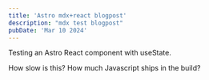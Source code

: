 ```yaml
---
title: 'Astro mdx+react blogpost'
description: "mdx test blogpost"
pubDate: 'Mar 10 2024'
---
```


Testing an Astro React component with useState.

<ColorChanger client:visible initialColor='#ffa500' />

How slow is this? How much Javascript ships in the build?

